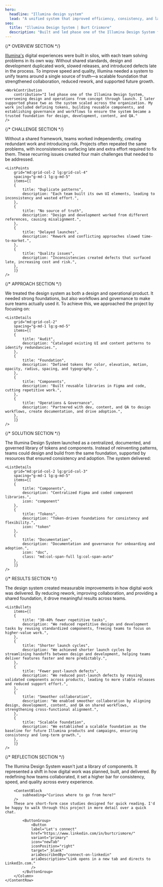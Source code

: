 ```yaml
---
hero:
  headline: "Illumina design system"
  lead: "A unified system that improved efficiency, consistency, and launch quality across digital teams."
seo:
  title: "Illumina Design System | Burt Crismore"
  description: "Built and led phase one of the Illumina Design System from concept to launch — defining tokens, components, and governance to improve speed, quality, and collaboration."
---
```


{/* OVERVIEW SECTION */}
<Section class="section-space section-row-gap" aria="overview-section">
	<ContentRow
		grid="lg:grid-col-6-6"
		spacing="content-row-gap"
	>
		<Column class="column-gap-fill">
			<ContentBlock
				aria="overview-section"
				heading="Project overview"
				headingTag="h2"
			/>
			<ProjectOverview
				data={[
				{
				heading: "Role",
				items: ["Product Designer", "Operations", "Developer", "Delivery"]
				},
				{
				heading: "Skillset",
				items: ["Design Systems", "Product Strategy", "Workshop Facilitation"]
				},
				{
				heading: "Tools",
				items: ["Figma", "Storybook", "Jira", "Confluence", "GitHub"]
				},
				{
				heading: "Team",
				items: ["Designers", "Engineers", "Content", "QA"]
				}
				]}
			/>
		</Column>
		<Column class="last-p">
			<ContentBlock
				subheading="Unifying work across teams"
				tags={["Product Design", "Operations"]}
			/>
			<a href="http://www.illumina.com" target="_blank">Illumina's</a> digital experiences were built in silos, with each team solving problems in its own way. Without shared standards, design and development duplicated work, slowed releases, and introduced defects late in the process. To improve speed and quality, Illumina needed a system to unify teams around a single source of truth—a scalable foundation that strengthened collaboration, reduced rework, and supported future growth.
		</Column>
	</ContentRow>

	<WorkContribution
		contribution="I led phase one of the Illumina Design System, overseeing design and operations from concept through launch. I later supported phase two as the system scaled across the organization. My work included defining tokens, building reusable components, and establishing governance and workflows to ensure the system became a trusted foundation for design, development, content, and QA."
	/>
</Section>


{/* CHALLENGE SECTION */}
<Section class="section-space section-row-gap" aria="challenge-section">
	<ContentRow
		grid="lg:grid-col-6-6"
		spacing="content-row-gap"
	>
		<Column class="column-gap-fill">
		<ContentBlock
			aria="challenge-section"
			heading="The challenge"
			headingTag="h2"
			lead="Fragmented tools and processes slowed delivery and reduced quality."
		/>
		</Column>
		<Column class="last-p">
		<ContentBlock
			subheading="Inconsistent practices across teams"
		/>
		Without a shared framework, teams worked independently, creating redundant work and introducing risk. Projects often repeated the same problems, with inconsistencies surfacing late and extra effort required to fix them. These recurring issues created four main challenges that needed to be addressed.
		</Column>
	</ContentRow>

	<ListPoints
		grid="md:grid-col-2 lg:grid-col-4"
		spacing="g-md-1 lg:g-md-5"
		items={[
		{
			title: "Duplicate patterns",
			description: "Each team built its own UI elements, leading to inconsistency and wasted effort.",
		},
		{
			title: "No source of truth",
			description: "Design and development worked from different references, causing misalignment.",
		},
		{
			title: "Delayed launches",
			description: "Rework and conflicting approaches slowed time-to-market.",
		},
		{
			title: "Quality issues",
			description: "Inconsistencies created defects that surfaced late, increasing cost and risk.",
		},
		]}
	/>
</Section>


{/* APPROACH SECTION */}
<Section class="section-space section-row-gap" aria="approach-section">
	<ContentRow
		grid="lg:grid-col-6-6"
		spacing="content-row-gap"
	>
		<Column class="column-gap-fill">
		<ContentBlock
			aria="approach-section"
			heading="The approach"
			headingTag="h2"
			lead="Combining design and operations to ensure adoption across teams and workflows."
		/>
		</Column>
		<Column class="last-p">
		<ContentBlock
			subheading="From audit to adoption"
		/>
		We treated the design system as both a design and operational product. It needed strong foundations, but also workflows and governance to make sure teams actually used it. To achieve this, we approached the project by focusing on:
		</Column>
	</ContentRow>

	<ListDetails
		grid="md:grid-col-2"
		spacing="g-md-1 lg:g-md-5"
		items={[
		{
			title: "Audit",
			description: "Cataloged existing UI and content patterns to identify redundancies.",
		},
		{
			title: "Foundation",
			description: "Defined tokens for color, elevation, motion, opacity, radius, spacing, and typography.",
		},
		{
			title: "Components",
			description: "Built reusable libraries in Figma and code, cutting repetitive work.",
		},
		{
			title: "Operations & Governance",
			description: "Partnered with dev, content, and QA to design workflows, create documentation, and drive adoption.",
		},
		]}
	/>
</Section>


{/* SOLUTION SECTION */}
<Section class="section-space section-row-gap" aria="solution-section">
	<ContentRow
		grid="lg:grid-col-6-6"
		spacing="content-row-gap"
	>
		<Column class="column-gap-fill">
		<ContentBlock
			aria="solution-section"
			heading="The solution"
			headingTag="h2"
			lead="A living library that became the single source of truth for design and development."
		/>
		</Column>
		<Column class="last-p">
		<ContentBlock
			subheading="From fragmentation to unity"
		/>
		The Illumina Design System launched as a centralized, documented, and governed library of tokens and components. Instead of reinventing patterns, teams could design and build from the same foundation, supported by resources that ensured consistency and adoption. The system delivered:
		</Column>
	</ContentRow>

	<ListDetails
		grid="md:grid-col-2 lg:grid-col-3"
		spacing="g-md-1 lg:g-md-5"
		items={[
		{
			title: "Components",
			description: "Centralized Figma and coded component libraries.",
			icon: "component"
		},
		{
			title: "Tokens",
			description: "Token-driven foundations for consistency and flexibility.",
			icon: "token"
		},
		{
			title: "Documentation",
			description: "Documentation and governance for onboarding and adoption.",
			icon: "doc",
			class: "md:col-span-full lg:col-span-auto"
		},
		]}
	/>
</Section>


{/* RESULTS SECTION */}
<Section class="section-space section-row-gap" aria="results-section">
	<ContentRow
		grid="lg:grid-col-6-6"
		spacing="content-row-gap"
	>
		<Column class="column-gap-fill">
		<ContentBlock
			aria="results-section"
			heading="The results"
			headingTag="h2"
			lead="Faster launches, fewer defects, and stronger alignment across teams."
		/>
		</Column>
		<Column class="last-p">
		<ContentBlock
			subheading="Results achieved"
		/>
		The design system created measurable improvements in how digital work was delivered. By reducing rework, improving collaboration, and providing a shared foundation, it drove meaningful results across teams.
		</Column>
	</ContentRow>

	<ListBullets
		items={[
		{
			title: "30-40% fewer repetitive tasks",
			description: "We reduced repetitive design and development tasks by reusing standardized components, freeing teams to focus on higher-value work.",
		},
		{
			title: "Shorter launch cycles",
			description: "We achieved shorter launch cycles by streamlining handoffs between design and development, helping teams deliver features faster and more predictably.",
		},
		{
			title: "Fewer post-launch defects",
			description: "We reduced post-launch defects by reusing validated components across products, leading to more stable releases and reduced support effort.",
		},
		{
			title: "Smoother collaboration",
			description: "We enabled smoother collaboration by aligning design, development, content, and QA on shared workflows, strengthening cross-functional alignment.",
		},
		{
			title: "Scalable foundation",
			description: "We established a scalable foundation as the baseline for future Illumina products and campaigns, ensuring consistency and long-term growth.",
		},
		]}
	/>
</Section>


{/* REFLECTION SECTION */}
<Section class="section-space section-row-gap" aria="reflection-section">
	<ContentRow
		grid="lg:grid-col-6-6"
		spacing="content-row-gap"
	>
		<Column class="column-gap-fill">
		<ContentBlock
			aria="reflection-section"
			heading="Reflection"
			headingTag="h2"
			lead="More than a system, it was a cultural shift in how digital work got done."
		/>
		</Column>
		<Column class="last-p">
		<ContentBlock
			subheading="A system and a way of working"
		/>
		The Illumina Design System wasn't just a library of components. It represented a shift in how digital work was planned, built, and delivered. By redefining how teams collaborated, it set a higher bar for consistency, speed, and quality across every experience.

		<ContentBlock
			subheading="Curious where to go from here?"
		/>
		These are short-form case studies designed for quick reading. I'd be happy to walk through this project in more detail over a quick chat.

			<ButtonGroup>
				<Button 
				label="Let's connect"
				href="https://www.linkedin.com/in/burtcrismore/"
				variant="primary"
				icon="newTab"
				iconPosition="right"
				target="_blank"
				ariaDescribedBy="connect-on-linkedin"
				ariaDescription="Link opens in a new tab and directs to LinkedIn.com."
				/>
			</ButtonGroup>
		</Column>
	</ContentRow>
</Section>